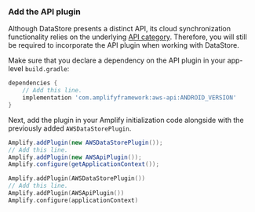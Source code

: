 ### Add the API plugin

Although DataStore presents a distinct API, its cloud synchronization functionality relies on the underlying [API category](/[platform]/build-a-backend/graphqlapi/set-up-data/). Therefore, you will still be required to incorporate the API plugin when working with DataStore.

Make sure that you declare a dependency on the API plugin in your app-level `build.gradle`:

```groovy
dependencies {
    // Add this line.
    implementation 'com.amplifyframework:aws-api:ANDROID_VERSION'
}
```

Next, add the plugin in your Amplify initialization code alongside with the previously added `AWSDataStorePlugin`.

<BlockSwitcher>
<Block name="Java">

```java
Amplify.addPlugin(new AWSDataStorePlugin());
// Add this line.
Amplify.addPlugin(new AWSApiPlugin());
Amplify.configure(getApplicationContext());
```

</Block>
<Block name="Kotlin">

```kotlin
Amplify.addPlugin(AWSDataStorePlugin())
// Add this line.
Amplify.addPlugin(AWSApiPlugin())
Amplify.configure(applicationContext)
```

</Block>
</BlockSwitcher>

